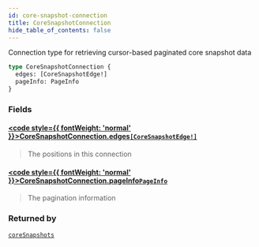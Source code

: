 ```yaml
---
id: core-snapshot-connection
title: CoreSnapshotConnection
hide_table_of_contents: false
---
```








Connection type for retrieving cursor-based paginated core snapshot data

```graphql
type CoreSnapshotConnection {
  edges: [CoreSnapshotEdge!]
  pageInfo: PageInfo
}
```


### Fields

#### [<code style={{ fontWeight: 'normal' }}>CoreSnapshotConnection.<b>edges</b></code>](#)<Bullet />[`[CoreSnapshotEdge!]`](/testnet/api/graphql/objects/core-snapshot-edge) <Badge class="secondary" text="list"/> <Badge class="secondary" text="object"/>
> The positions in this connection
> 

#### [<code style={{ fontWeight: 'normal' }}>CoreSnapshotConnection.<b>pageInfo</b></code>](#)<Bullet />[`PageInfo`](/testnet/api/graphql/objects/page-info) <Badge class="secondary" text="object"/>
> The pagination information
> 



### Returned by

[`coreSnapshots`](/testnet/api/graphql/queries/core-snapshots)  <Badge class="secondary" text="query"/>



